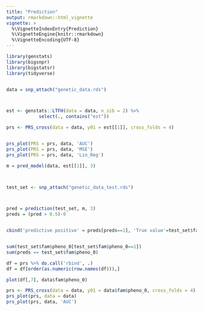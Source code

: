 ```yaml
---
title: "Prediction"
output: rmarkdown::html_vignette
vignette: >
  %\VignetteIndexEntry{Prediction}
  %\VignetteEngine{knitr::rmarkdown}
  %\VignetteEncoding{UTF-8}
---
```


```r
library(genstats)
library(bigsnpr)
library(bigstatsr)
library(tidyverse)


data = snp_attach("genetic_data.rds")



est <- genstats::LTFH(data = data, n_sib = 2) %>% 
            select(., contains("est"))

prs <- PRS_cross(data = data, y01 = est[[1]], cross_folds = 4)


prs_plot(PRS = prs, data, 'AUC')
prs_plot(PRS = prs, data, 'MSE')
prs_plot(PRS = prs, data, 'Lin_Reg')

```






```r


m = pred_model(data, est[[1]], 3)



test_set <- snp_attach("genetic_data_test.rds")



pred = prediction(test_set, m, 3)
preds = (pred > 0.5)-0


cbind('predictive positive' = preds[preds==1], 'True value'=test_set$fam$pheno_0[preds==1])


sum(test_set$fam$pheno_0[test_set$fam$pheno_0==1])
sum(preds == test_set$fam$pheno_0)
```



```r
df = prs %>% do.call('rbind', .)
df = df[order(as.numeric(row.names(df))),]

plot(df[,7], data$fam$pheno_0)
```

```r
prs <- PRS_cross(data = data, y01 = data$fam$pheno_0, cross_folds = 4)
prs_plot(prs, data = data)
prs_plot(prs, data, 'AUC')
```
